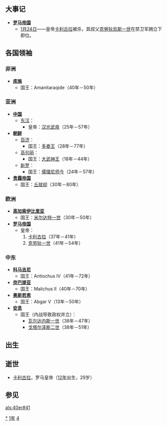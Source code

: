 {{yearTOC|41|东汉'''[[建武_(汉光武帝)|建武]]十七年'''}}

== 大事记 ==
* '''[[罗马帝国|罗马帝国]]'''
** [[1月24日|1月24日]]——皇帝[[卡利古拉|卡利古拉]]被杀，其叔父[[克勞狄烏斯一世|克勞狄烏斯一世]]在禁卫军拥立下即位。
== 各国领袖 ==
=== 非洲 ===
*'''[[库施|库施]]'''
**国王：Amanitaraqide（40年－50年）

=== 亚洲 ===
*'''[[中国|中国]]'''
**[[东汉|东汉]]：
***皇帝：[[汉光武帝|汉光武帝]]（25年－57年）
*'''[[古朝鮮|朝鲜]]'''
**[[百济|百济]]：
***国王：[[多娄王|多娄王]]（28年－77年）
**[[高句丽|高句丽]]：
***国王：[[大武神王|大武神王]]（18年－44年）
**[[新罗|新罗]]：
***国王：[[儒理尼师今|儒理尼师今]]（24年－57年）
*'''[[贵霜帝国|贵霜帝国]]'''
**国王：[[丘就却|丘就却]]（30年－80年）

=== 欧洲 ===
*'''[[高加索伊比里亚|高加索伊比里亚]]'''
**国王：[[米尔达特一世|米尔达特一世]]（30年－50年）
*'''[[罗马帝国|罗马帝国]]'''
**皇帝：
**#[[卡利古拉|卡利古拉]]（37年－41年）
**#[[克劳狄一世|克劳狄一世]]（41年－54年）

=== 中东 ===
*'''[[科马吉尼|科马吉尼]]'''
**国王：Antiochus IV（41年－72年）
*'''[[奈巴提亚|奈巴提亚]]'''
**国王：Malichus II（40年－70年）
*'''[[奥斯若恩|奥斯若恩]]'''
**国王：Abgar V（13年－50年）
*'''[[安息_(国家)|安息]]''' 
**国王（内战导致政权并立）：
***[[瓦尔达内斯一世|瓦尔达内斯一世]]（38年－47年）
***[[戈塔尔泽斯二世|戈塔尔泽斯二世]]（38年－51年）

== 出生 ==
== 逝世 ==
* [[卡利古拉|卡利古拉]]，罗马皇帝（[[12年|12年]]出生，29岁）

== 参见 ==
{{Wikisource year mention}}

[[Category:41年|*]]
[[Category:40年代|1年]]
[[Category:1世纪各年|4]]

[[als:40er#41|als:40er#41]]